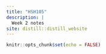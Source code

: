 ```yaml
---
title: "HSH105"
description: |
  Week 2 notes
site: distill::distill_website
---
```


```r
knitr::opts_chunk$set(echo = FALSE)
```

